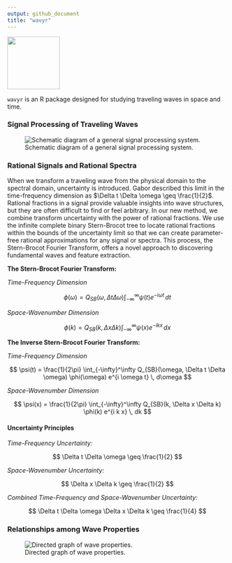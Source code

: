 ```yaml
---
output: github_document
title: "wavyr"
---
```


![](man/figures/wavyr_logo.png){ width=120px align=right }

`wavyr` is an R package designed for studying traveling waves in space and time.

### Signal Processing of Traveling Waves

![Schematic diagram of a general signal processing system.](man/figures/signals_spectra_schematic.png)

### Rational Signals and Rational Spectra

When we transform a traveling wave from the physical domain to the spectral domain, uncertainty is introduced. Gabor described this limit in the time-frequency dimension as $\Delta t \Delta \omega \geq \frac{1}{2}$. Rational fractions in a signal provide valuable insights into wave structures, but they are often difficult to find or feel arbitrary. In our new method, we combine transform uncertainty with the power of rational fractions. We use the infinite complete binary Stern-Brocot tree to locate rational fractions within the bounds of the uncertainty limit so that we can create parameter-free rational approximations for any signal or spectra. This process, the Stern-Brocot Fourier Transform, offers a novel approach to discovering fundamental waves and feature extraction.

**The Stern-Brocot Fourier Transform:**

*Time-Frequency Dimension*

$$
\phi(\omega) = Q_{SB}(\omega, \Delta t \Delta \omega) \int_{-\infty}^\infty \psi(t) e^{-i \omega t} \, dt
$$

*Space-Wavenumber Dimension*

$$
\phi(k) = Q_{SB}(k, \Delta x \Delta k) \int_{-\infty}^\infty \psi(x) e^{-i k x} \, dx
$$

**The Inverse Stern-Brocot Fourier Transform:**

*Time-Frequency Dimension*

$$
\psi(t) = \frac{1}{2\pi} \int_{-\infty}^\infty Q_{SB}(\omega, \Delta t \Delta \omega) \phi(\omega) e^{i \omega t} \, d\omega
$$

*Space-Wavenumber Dimension*

$$
\psi(x) = \frac{1}{2\pi} \int_{-\infty}^\infty Q_{SB}(k, \Delta x \Delta k) \phi(k) e^{i k x} \, dk
$$

#### Uncertainty Principles

*Time-Frequency Uncertainty:*

$$
\Delta t \Delta \omega \geq \frac{1}{2}
$$

*Space-Wavenumber Uncertainty:*

$$
\Delta x \Delta k \geq \frac{1}{2}
$$

*Combined Time-Frequency and Space-Wavenumber Uncertainty:*

$$
\Delta t \Delta \omega \Delta x \Delta k \geq \frac{1}{4}
$$

### Relationships among Wave Properties

![Directed graph of wave properties.](man/figures/wave_properties_directed_graph.png)
